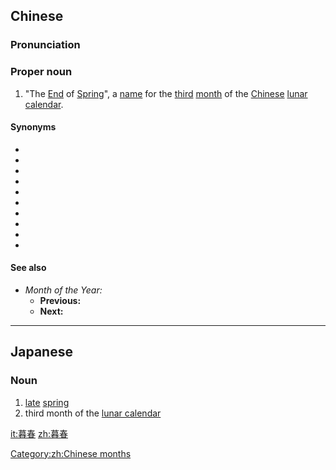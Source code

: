 ==Chinese==
{{zh-forms|[[evening]]<br>[[sunset]]<br>[[end]]|[[spring]]<br>(''[[season]]'')}}

===Pronunciation===
{{zh-pron
|m=Mùchūn
|cat=pn
}}

===Proper noun===
{{zh-proper noun}}

# {{lb|zh|literary}} "The [[end|End]] of [[spring|Spring]]", a [[name]] for the [[third]] [[month]] of the [[Chinese]] [[lunar]] [[calendar]].

====Synonyms====
* {{zh-l|桃月}}
* {{zh-l|蠶月}}
* {{zh-l|鶯月}}
* {{zh-l|暮月}}
* {{zh-l|鸝月}}
* {{zh-l|季春}}
* {{zh-l|炳月}}
* {{zh-l|三春}}
* {{zh-l|陽春}}
* {{zh-l|綢月}}

====See also====
* ''Month of the Year:''
** '''Previous:''' {{zh-l|杏月}}
** '''Next:''' {{zh-l|梅月}}

[[Category:zh:Chinese months]]

----

==Japanese==
{{ja-kanjitab|ぼ|しゅん|yomi=on}}

===Noun===
{{ja-noun|ぼしゅん}}

# [[late]] [[spring]]
# third month of the [[lunar calendar]]

[[it:暮春]]
[[zh:暮春]]